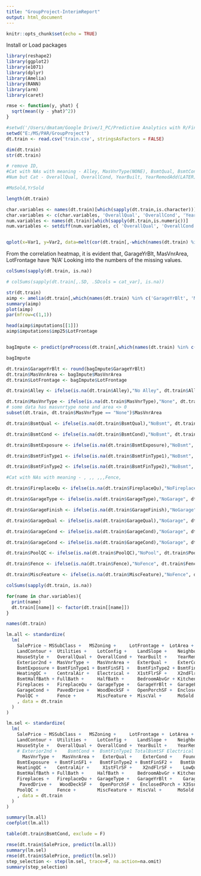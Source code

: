 ---
title: "GroupProject-InterimReport"
output: html_document
---

```{r setup, include=FALSE}
knitr::opts_chunk$set(echo = TRUE)
```

Install or Load packages

```{r}
library(reshape2)
library(ggplot2)
library(e1071)
library(dplyr)
library(Amelia)
library(RANN)
library(arm)
library(caret)

rmse <- function(y, yhat) {
  sqrt(mean((y - yhat)^2))
}
```

```{r}
#setwd('/Users/dmatam/Google Drive/1_PC/Predictive Analytics with R/Final Project/Raw Data/')
setwd("E:/MS/PAR/GroupProject")
dt.train <- read.csv('train.csv', stringsAsFactors = FALSE)
```

```{r}
dim(dt.train)
str(dt.train)

# remove ID, 
#Cat with NAs with meaning - Alley, MasVnrType(NONE), BsmtQual, BsmtCond, BsmtExposure, BsmtFinType1,BsmtFinType2,FireplaceQu, GarageType,GarageFinish,GarageQual ,GarageCond,PoolQC,Fence,MiscFeature 
#Num but Cat - OverallQual, OverallCond, YearBuilt, YearRemodAdd(LATER),TotRmsAbvGrd,Fireplaces, 

#MoSold,YrSold

length(dt.train)

char.variables <- names(dt.train)[which(sapply(dt.train,is.character))]
char.variables <- c(char.variables, 'OverallQual', 'OverallCond', 'YearBuilt', 'YearRemodAdd','TotRmsAbvGrd','Fireplaces')
num.variables <- names(dt.train)[which(sapply(dt.train,is.numeric))]
num.variables <- setdiff(num.variables, c( 'OverallQual', 'OverallCond', 'YearBuild', 'YearRemodAdd','TotRmsAbvGrd','Fireplaces'))


qplot(x=Var1, y=Var2, data=melt(cor(dt.train[,-which(names(dt.train) %in% char.variables)])), fill=value, geom="tile") +scale_fill_gradient2(limits=c(-1, 1))

```
From the correlation heatmap, it is evident that, GarageYrBlt, MasVnrArea, LotFrontage have 'N/A'
Looking into the numbers of the missing values. 
```{r}

colSums(sapply(dt.train, is.na))

# colSums(sapply(dt.train[,.SD, .SDcols = cat_var], is.na))

```

```{r Imputation, Include}

str(dt.train)
aimp <- amelia(dt.train[,which(names(dt.train) %in% c('GarageYrBlt', 'MasVnrArea', 'LotFrontage'))], m = 25)
summary(aimp)
plot(aimp)
par(mfrow=c(1,1))

head(aimp$imputations[[1]])
aimp$imputations$imp25$LotFrontage


bagImpute <- predict(preProcess(dt.train[,which(names(dt.train) %in% c('GarageYrBlt', 'MasVnrArea', 'LotFrontage'))], method=c("bagImpute")), dt.train[,which(names(dt.train) %in% c('GarageYrBlt', 'MasVnrArea', 'LotFrontage'))])

bagImpute

dt.train$GarageYrBlt <- round(bagImpute$GarageYrBlt)
dt.train$MasVnrArea <- bagImpute$MasVnrArea
dt.train$LotFrontage <- bagImpute$LotFrontage


```

```{r}

dt.train$Alley <- ifelse(is.na(dt.train$Alley),"No Alley", dt.train$Alley)

dt.train$MasVnrType <- ifelse(is.na(dt.train$MasVnrType),"None", dt.train$MasVnrType)
# some data has masvnrtype none and area <> 0
subset(dt.train, dt.train$MasVnrType == "None")$MasVnrArea 

dt.train$BsmtQual <- ifelse(is.na(dt.train$BsmtQual),"NoBsmt", dt.train$BsmtQual)

dt.train$BsmtCond <- ifelse(is.na(dt.train$BsmtCond),"NoBsmt", dt.train$BsmtCond)

dt.train$BsmtExposure <- ifelse(is.na(dt.train$BsmtExposure),"NoBsmt", dt.train$BsmtExposure)

dt.train$BsmtFinType1 <- ifelse(is.na(dt.train$BsmtFinType1),"NoBsmt", dt.train$BsmtFinType1)

dt.train$BsmtFinType2 <- ifelse(is.na(dt.train$BsmtFinType2),"NoBsmt", dt.train$BsmtFinType2)

#Cat with NAs with meaning - , ,, ,,,Fence,

dt.train$FireplaceQu <- ifelse(is.na(dt.train$FireplaceQu),"NoFireplace", dt.train$FireplaceQu)

dt.train$GarageType <- ifelse(is.na(dt.train$GarageType),"NoGarage", dt.train$GarageType)

dt.train$GarageFinish <- ifelse(is.na(dt.train$GarageFinish),"NoGarage", dt.train$GarageFinish)

dt.train$GarageQual <- ifelse(is.na(dt.train$GarageQual),"NoGarage", dt.train$GarageQual)

dt.train$GarageCond <- ifelse(is.na(dt.train$GarageCond),"NoGarage", dt.train$GarageCond)

dt.train$GarageCond <- ifelse(is.na(dt.train$GarageCond),"NoGarage", dt.train$GarageCond)

dt.train$PoolQC <- ifelse(is.na(dt.train$PoolQC),"NoPool", dt.train$PoolQC)

dt.train$Fence <- ifelse(is.na(dt.train$Fence),"NoFence", dt.train$Fence)

dt.train$MiscFeature <- ifelse(is.na(dt.train$MiscFeature),"NoFence", dt.train$MiscFeature)

colSums(sapply(dt.train, is.na))

for(name in char.variables){
  print(name)
  dt.train[[name]] <- factor(dt.train[[name]])
}


```


```{r}

names(dt.train)

lm.all <- standardize(
  lm(
    SalePrice ~ MSSubClass +   MSZoning +     LotFrontage +  LotArea +      Street +       Alley +        LotShape +    
    LandContour +  Utilities +    LotConfig +    LandSlope +    Neighborhood + Condition1 +   Condition2 +   BldgType +    
    HouseStyle +   OverallQual +  OverallCond +  YearBuilt +    YearRemodAdd + RoofStyle +    RoofMatl +     Exterior1st + 
    Exterior2nd +  MasVnrType +   MasVnrArea +   ExterQual +    ExterCond +    Foundation +   BsmtQual +     BsmtCond +    
    BsmtExposure + BsmtFinType1 + BsmtFinSF1 +   BsmtFinType2 + BsmtFinSF2 +   BsmtUnfSF +    TotalBsmtSF +  Heating +     
    HeatingQC +    CentralAir +   Electrical +   X1stFlrSF +    X2ndFlrSF +    LowQualFinSF + GrLivArea +    BsmtFullBath +
    BsmtHalfBath + FullBath +     HalfBath +     BedroomAbvGr + KitchenAbvGr + KitchenQual +  TotRmsAbvGrd + Functional +  
    Fireplaces +   FireplaceQu +  GarageType +   GarageYrBlt +  GarageFinish + GarageCars +   GarageArea +   GarageQual +  
    GarageCond +   PavedDrive +   WoodDeckSF +   OpenPorchSF +  EnclosedPorch + X3SsnPorch +   ScreenPorch +  PoolArea +    
    PoolQC +       Fence +        MiscFeature +  MiscVal +      MoSold +       YrSold +       SaleType +     SaleCondition
    , data = dt.train
  )
)

lm.sel <- standardize(
  lm(
    SalePrice ~ MSSubClass +   MSZoning +     LotFrontage +  LotArea +      Street +       Alley +        LotShape +    
    LandContour +  Utilities +    LotConfig +    LandSlope +    Neighborhood + Condition1 +   Condition2 +   BldgType +    
    HouseStyle +   OverallQual +  OverallCond +  YearBuilt +    YearRemodAdd + RoofStyle +    RoofMatl +     Exterior1st + 
    # Exterior2nd +    BsmtCond +  BsmtFinType1 TotalBsmtSF Electrical GarageFinish GarageCond +  GrLivArea GarageQual
      MasVnrType +   MasVnrArea +   ExterQual +    ExterCond +    Foundation +   BsmtQual +    
    BsmtExposure  + BsmtFinSF1 +   BsmtFinType2 + BsmtFinSF2 +   BsmtUnfSF      +  Heating +     
    HeatingQC +    CentralAir +     X1stFlrSF +    X2ndFlrSF +    LowQualFinSF  +    BsmtFullBath +
    BsmtHalfBath + FullBath +     HalfBath +     BedroomAbvGr + KitchenAbvGr + KitchenQual +  TotRmsAbvGrd + Functional +  
    Fireplaces +   FireplaceQu +  GarageType +   GarageYrBlt +    GarageCars +   GarageArea  +  
     PavedDrive +   WoodDeckSF +   OpenPorchSF +  EnclosedPorch + X3SsnPorch +   ScreenPorch +  PoolArea +    
    PoolQC +       Fence +        MiscFeature +  MiscVal +      MoSold +       YrSold +       SaleType +     SaleCondition
    , data = dt.train
  )
)

summary(lm.all)
coefplot(lm.all)

table(dt.train$BsmtCond, exclude = F)

rmse(dt.train$SalePrice, predict(lm.all))
summary(lm.sel)
rmse(dt.train$SalePrice, predict(lm.sel))
step_selection <- step(lm.sel, trace=F, na.action=na.omit)
summary(step_selection)


```

